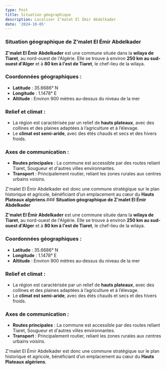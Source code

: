 ```yaml
---
type: Post
title: Situation géographique
description: Localiser Z'malet El Émir Abdelkader
date: '2024-10-05'
---
```

### **Situation géographique de Z'malet El Émir Abdelkader**

**Z'malet El Émir Abdelkader** est une commune située dans la **wilaya de Tiaret**, au nord-ouest de l'Algérie. Elle se trouve à environ **250 km au sud-ouest d'Alger** et à **80 km à l'est de Tiaret**, le chef-lieu de la wilaya.

### **Coordonnées géographiques :**

*   **Latitude** : 35.6686° N
*   **Longitude** : 1.1478° E
*   **Altitude** : Environ 900 mètres au-dessus du niveau de la mer

### **Relief et climat :**

*   La région est caractérisée par un relief de **hauts plateaux**, avec des collines et des plaines adaptées à l’agriculture et à l’élevage.
*   Le **climat est semi-aride**, avec des étés chauds et secs et des hivers froids.

### **Axes de communication :**

*   **Routes principales** : La commune est accessible par des routes reliant Tiaret, Sougueur et d'autres villes environnantes.
*   **Transport** : Principalement routier, reliant les zones rurales aux centres urbains voisins.

Z'malet El Émir Abdelkader est donc une commune stratégique sur le plan historique et agricole, bénéficiant d’un emplacement au cœur du **Hauts Plateaux algériens**.### **Situation géographique de Z'malet El Émir Abdelkader**

**Z'malet El Émir Abdelkader** est une commune située dans la **wilaya de Tiaret**, au nord-ouest de l'Algérie. Elle se trouve à environ **250 km au sud-ouest d'Alger** et à **80 km à l'est de Tiaret**, le chef-lieu de la wilaya.

### **Coordonnées géographiques :**

*   **Latitude** : 35.6686° N
*   **Longitude** : 1.1478° E
*   **Altitude** : Environ 900 mètres au-dessus du niveau de la mer

### **Relief et climat :**

*   La région est caractérisée par un relief de **hauts plateaux**, avec des collines et des plaines adaptées à l’agriculture et à l’élevage.
*   Le **climat est semi-aride**, avec des étés chauds et secs et des hivers froids.

### **Axes de communication :**

*   **Routes principales** : La commune est accessible par des routes reliant Tiaret, Sougueur et d'autres villes environnantes.
*   **Transport** : Principalement routier, reliant les zones rurales aux centres urbains voisins.

Z'malet El Émir Abdelkader est donc une commune stratégique sur le plan historique et agricole, bénéficiant d’un emplacement au cœur du **Hauts Plateaux algériens**.
